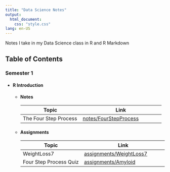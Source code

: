 ```yaml
---
title: "Data Science Notes"
output:
  html_document:
    css: "style.css"
lang: en-US
---
```


Notes I take in my Data Science class in R and R Markdown

## Table of Contents

### Semester 1
- #### R Introduction
  - #### Notes
  | Topic               | Link                        |
  |---------------------|-----------------------------|
  | The Four Step Process  | [notes/FourStepProcess](notes/FourStepProcess)   |
  - #### Assignments
  | Topic               | Link                        |
  |---------------------|-----------------------------|
  | WeightLoss7  | [assignments/WeightLoss7](assignments/WeightLoss7)   |
  | Four Step Process Quiz  | [assignments/Amyloid](assignments/Amyloid)   |
